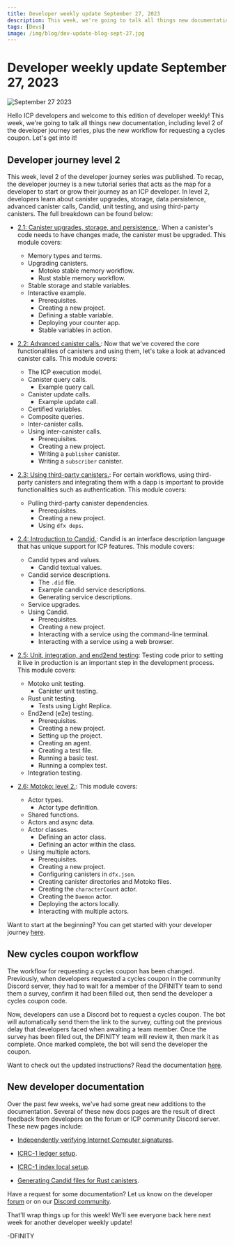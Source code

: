 ```yaml
---
title: Developer weekly update September 27, 2023
description: This week, we're going to talk all things new documentation, including level 2 of the developer journey series, plus the new workflow for requesting a cycles coupon.
tags: [Devs]
image: /img/blog/dev-update-blog-sept-27.jpg
---
```


# Developer weekly update September 27, 2023

![September 27 2023](../../static/img/blog/dev-update-blog-sept-27.jpg)

Hello ICP developers and welcome to this edition of developer weekly! This week, we're going to talk all things new documentation, including level 2 of the developer journey series, plus the new workflow for requesting a cycles coupon. Let's get into it!

## Developer journey level 2

This week, level 2 of the developer journey series was published. To recap, the developer journey is a new tutorial series that acts as the map for a developer to start or grow their journey as an ICP developer. In level 2, developers learn about canister upgrades, storage, data persistence, advanced canister calls, Candid, unit testing, and using third-party canisters. The full breakdown can be found below:

- [2.1: Canister upgrades, storage, and persistence.](/docs/current/tutorials/developer-journey/level-2/2.1-storage-persistence): When a canister's code needs to have changes made, the canister must be upgraded. This module covers:
    - Memory types and terms.
    - Upgrading canisters.
	    - Motoko stable memory workflow.
	    - Rust stable memory workflow.
    - Stable storage and stable variables.
    - Interactive example.
	    - Prerequisites.
	    - Creating a new project.
	    - Defining a stable variable.
	    - Deploying your counter app.
	    - Stable variables in action.

- [2.2: Advanced canister calls.](/docs/current/tutorials/developer-journey/level-2/2.2-advanced-canister-calls): Now that we've covered the core functionalities of canisters and using them, let's take a look at advanced canister calls. This module covers:
    - The ICP execution model.
    - Canister query calls.
	    - Example query call.
    - Canister update calls.
	    - Example update call.
    - Certified variables.
    - Composite queries.
    - Inter-canister calls.
    - Using inter-canister calls.
	    - Prerequisites.
	    - Creating a new project.
	    - Writing a `publisher` canister.
	    - Writing a `subscriber` canister.

- [2.3: Using third-party canisters.](/docs/current/tutorials/developer-journey/level-2/2.3-third-party-canisters): For certain workflows, using third-party canisters and integrating them with a dapp is important to provide functionalities such as authentication. This module covers:
    - Pulling third-party canister dependencies.
	    - Prerequisites.
	    - Creating a new project.
	    - Using `dfx deps`.

- [2.4: Introduction to Candid.](/docs/current/tutorials/developer-journey/level-2/2.4-intro-candid): Candid is an interface description language that has unique support for ICP features. This module covers:
    - Candid types and values.
	    - Candid textual values.
    - Candid service descriptions.
	    - The `.did` file.
	    - Example candid service descriptions.
	    - Generating service descriptions.
    - Service upgrades.
    - Using Candid.
	    - Prerequisites.
	    - Creating a new project.
	    - Interacting with a service using the command-line terminal.
	    - Interacting with a service using a web browser.

- [2.5: Unit, integration, and end2end testing](/docs/current/tutorials/developer-journey/level-2/2.5-unit-testing): Testing code prior to setting it live in production is an important step in the development process. This module covers:
    - Motoko unit testing.
	    - Canister unit testing.
    - Rust unit testing.
	    - Tests using Light Replica.
    - End2end (e2e) testing.
	    - Prerequisites.
	    - Creating a new project.
	    - Setting up the project.
	    - Creating an agent.
	    - Creating a test file.
	    - Running a basic test.
	    - Running a complex test.
    - Integration testing.

- [2.6: Motoko: level 2.](/docs/current/tutorials/developer-journey/level-2/2.6-motoko-lvl2): This module covers:
    - Actor types.
        - Actor type definition.
    - Shared functions.
    - Actors and async data.
    - Actor classes.
        - Defining an actor class.
        - Defining an actor within the class.
    - Using multiple actors.
        - Prerequisites.
        - Creating a new project.
        - Configuring canisters in `dfx.json`.
        - Creating canister directories and Motoko files.
        - Creating the `characterCount` actor.
        - Creating the `Daemon` actor.
        - Deploying the actors locally.
        - Interacting with multiple actors.

Want to start at the beginning? You can get started with your developer journey [here](/docs/current/tutorials/developer-journey/).

## New cycles coupon workflow

The workflow for requesting a cycles coupon has been changed. Previously, when developers requested a cycles coupon in the community Discord server, they had to wait for a member of the DFINITY team to send them a survey, confirm it had been filled out, then send the developer a cycles coupon code.

Now, developers can use a Discord bot to request a cycles coupon. The bot will automatically send them the link to the survey, cutting out the previous delay that developers faced when awaiting a team member. Once the survey has been filled out, the DFINITY team will review it, then mark it as complete. Once marked complete, the bot will send the developer the coupon.

Want to check out the updated instructions? Read the documentation [here](/docs/current/developer-docs/getting-started/cycles/cycles-faucet).


## New developer documentation

Over the past few weeks, we've had some great new additions to the documentation. Several of these new docs pages are the result of direct feedback from developers on the forum or ICP community Discord server. These new pages include:

- [Independently verifying Internet Computer signatures](/docs/current/developer-docs/web-apps/independently-verifying-ic-signatures).

- [ICRC-1 ledger setup](/docs/current/developer-docs/defi/tokens/ledger/setup/icrc1_ledger_setup).

- [ICRC-1 index local setup](/docs/current/developer-docs/defi/tokens/indexes).

- [Generating Candid files for Rust canisters](/docs/current/developer-docs/backend/rust/generating-candid).

Have a request for some documentation? Let us know on the developer [forum](https://forum.dfinity.org/) or on our [Discord community](https://discord.gg/jnjVVQaE2C).

That'll wrap things up for this week! We'll see everyone back here next week for another developer weekly update!

-DFINITY
